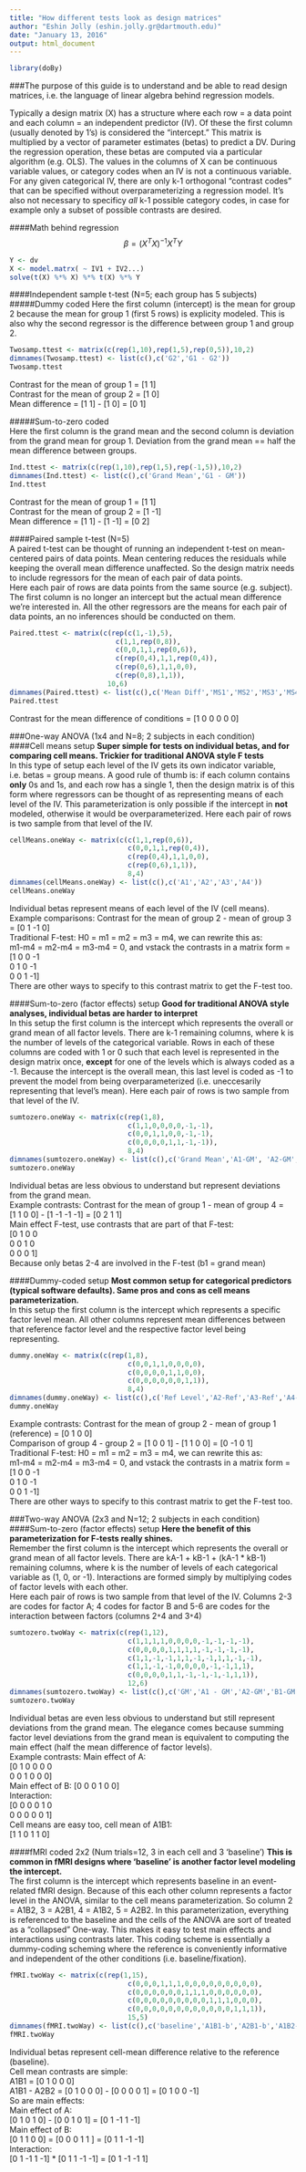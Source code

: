 ```yaml
---
title: "How different tests look as design matrices"
author: "Eshin Jolly (eshin.jolly.gr@dartmouth.edu)"
date: "January 13, 2016"
output: html_document
---
```

```r
library(doBy)
```

###The purpose of this guide is to understand and be able to read design matrices, i.e. the language of linear algebra behind regression models.  

Typically a design matrix (X) has a structure where each row = a data point and each column = an independent predictor (IV). Of these the first column (usually denoted by 1's) is considered the "intercept." This matrix is multiplied by a vector of parameter estimates (betas) to predict a DV. During the regression operation, these betas are computed via a particular algorithm (e.g. OLS). The values in the columns of X can be continuous variable values, or category codes when an IV is not a continuous variable. For any given categorical IV, there are only k-1 orthogonal "contrast codes" that can be specified without overparameterizing a regression model. It's also not necessary to specificy *all* k-1 possible category codes, in case for example only a subset of possible contrasts are desired.  

####Math behind regression  
$$\beta=(X^T X)^{-1}X^TY$$  

```r
Y <- dv
X <- model.matrx( ~ IV1 + IV2...)
solve(t(X) %*% X) %*% t(X) %*% Y
```

####Independent sample t-test (N=5; each group has 5 subjects)  
#####Dummy coded
Here the first column (intercept) is the mean for group 2 because the mean for group 1 (first 5 rows) is explicity modeled. This is also why the second regressor is the difference between group 1 and group 2.  

```r
Twosamp.ttest <- matrix(c(rep(1,10),rep(1,5),rep(0,5)),10,2)
dimnames(Twosamp.ttest) <- list(c(),c('G2','G1 - G2'))
Twosamp.ttest
```

Contrast for the mean of group 1 = [1 1]  
Contrast for the mean of group 2 = [1 0]  
Mean difference = [1 1] - [1 0] = [0 1]  

#####Sum-to-zero coded  
Here the first column is the grand mean and the second column is deviation from the grand mean for group 1. Deviation from the grand mean == half the mean difference between groups.  

```r
Ind.ttest <- matrix(c(rep(1,10),rep(1,5),rep(-1,5)),10,2)
dimnames(Ind.ttest) <- list(c(),c('Grand Mean','G1 - GM'))
Ind.ttest
```

Contrast for the mean of group 1 = [1 1]  
Contrast for the mean of group 2 = [1 -1]  
Mean difference = [1 1] - [1 -1] = [0 2]  

####Paired sample t-test (N=5)  
A paired t-test can be thought of running an independent t-test on mean-centered pairs of data points. Mean centering reduces the residuals while keeping the overall mean difference unaffected. So the design matrix needs to include regressors for the mean of each pair of data points.  
Here each pair of rows are data points from the same source (e.g. subject). The first column is no longer an intercept but the actual mean difference we're interested in. All the other regressors are the means for each pair of data points, an no inferences should be conducted on them.  

```r
Paired.ttest <- matrix(c(rep(c(1,-1),5),
                          c(1,1,rep(0,8)),
                          c(0,0,1,1,rep(0,6)),
                          c(rep(0,4),1,1,rep(0,4)),
                          c(rep(0,6),1,1,0,0),
                          c(rep(0,8),1,1)),
                        10,6)
dimnames(Paired.ttest) <- list(c(),c('Mean Diff','MS1','MS2','MS3','MS4','MS5'))
Paired.ttest
```

Contrast for the mean difference of conditions = [1 0 0 0 0 0]  

###One-way ANOVA (1x4 and N=8; 2 subjects in each condition)  
####Cell means setup
**Super simple for tests on individual betas, and for comparing cell means. Trickier for traditional ANOVA style F tests**  
In this type of setup each level of the IV gets its own indicator variable, i.e. betas = group means. A good rule of thumb is: if each column contains **only** 0s and 1s, and each row has a single 1, then the design matrix is of this form where regressors can be thought of as representing means of each level of the IV. This parameterization is only possible if the intercept in **not** modeled, otherwise it would be overparameterized.
Here each pair of rows is two sample from that level of the IV.  

```r
cellMeans.oneWay <- matrix(c(c(1,1,rep(0,6)),
                             c(0,0,1,1,rep(0,4)),
                             c(rep(0,4),1,1,0,0),
                             c(rep(0,6),1,1)),
                             8,4)
dimnames(cellMeans.oneWay) <- list(c(),c('A1','A2','A3','A4'))
cellMeans.oneWay
```

Individual betas represent means of each level of the IV (cell means).  
Example comparisons: Contrast for the mean of group 2 - mean of group 3 = [0 1 -1 0]  
Traditional F-test: H0 = m1 = m2 = m3 = m4, we can rewrite this as:  
m1-m4 = m2-m4 = m3-m4 = 0, and vstack the contrasts in a matrix form =  
[1 0 0 -1  
 0 1 0 -1  
 0 0 1 -1]  
 There are other ways to specify to this contrast matrix to get the F-test too.  
 
####Sum-to-zero (factor effects) setup 
**Good for traditional ANOVA style analyses, individual betas are harder to interpret**  
In this setup the first column is the intercept which represents the overall or grand mean of all factor levels. There are k-1 remaining columns, where k is the number of levels of the categorical variable. Rows in each of these columns are coded with 1 or 0 such that each level is represented in the design matrix once, **except** for one of the levels which is always coded as a -1. Because the intercept is the overall mean, this last level is coded as -1 to prevent the model from being overparameterized (i.e. uneccesarily representing that level's mean).
Here each pair of rows is two sample from that level of the IV.  

```r
sumtozero.oneWay <- matrix(c(rep(1,8),
                             c(1,1,0,0,0,0,-1,-1),
                             c(0,0,1,1,0,0,-1,-1),
                             c(0,0,0,0,1,1,-1,-1)),
                             8,4)
dimnames(sumtozero.oneWay) <- list(c(),c('Grand Mean','A1-GM', 'A2-GM','A3-GM'))
sumtozero.oneWay
```

Individual betas are less obvious to understand but represent deviations from the grand mean.  
Example contrasts: Contrast for the mean of group 1 - mean of group 4 =  
[1 1 0 0] - [1 -1 -1 -1] = [0 2 1 1]  
Main effect F-test, use contrasts that are part of that F-test:  
[0 1 0 0  
 0 0 1 0  
 0 0 0 1]  
Because only betas 2-4 are involved in the F-test (b1 = grand mean)  
 
 
####Dummy-coded setup 
**Most common setup for categorical predictors (typical software defaults). Same pros and cons as cell means parameterization.**  
In this setup the first column is the intercept which represents a specific factor level mean. All other columns represent mean differences between that reference factor level and the respective factor level being representing.

```r
dummy.oneWay <- matrix(c(rep(1,8),
                             c(0,0,1,1,0,0,0,0),
                             c(0,0,0,0,1,1,0,0),
                             c(0,0,0,0,0,0,1,1)),
                             8,4)
dimnames(dummy.oneWay) <- list(c(),c('Ref Level','A2-Ref','A3-Ref','A4-Ref'))
dummy.oneWay
```

Example contrasts: Contrast for the mean of group 2 - mean of group 1 (reference) = [0 1 0 0]  
Comparison of group 4 - group 2 = [1 0 0 1] - [1 1 0 0] = [0 -1 0 1]  
Traditional F-test: H0 = m1 = m2 = m3 = m4, we can rewrite this as:  
m1-m4 = m2-m4 = m3-m4 = 0, and vstack the contrasts in a matrix form =  
[1 0 0 -1  
 0 1 0 -1  
 0 0 1 -1]  
There are other ways to specify to this contrast matrix to get the F-test too.  
 
###Two-way ANOVA (2x3 and N=12; 2 subjects in each condition)  
####Sum-to-zero (factor effects) setup 
**Here the benefit of this parameterization for F-tests really shines.**  
Remember the first column is the intercept which represents the overall or grand mean of all factor levels. There are kA-1 + kB-1 + (kA-1 \* kB-1) remaining columns, where k is the number of levels of each categorical variable as (1, 0, or -1). Interactions are formed simply by multiplying codes of factor levels with each other.  
Here each pair of rows is two sample from that level of the IV. Columns 2-3 are codes for factor A; 4 codes for factor B and 5-6 are codes for the interaction between factors (columns 2`*`4 and 3`*`4)

```r
sumtozero.twoWay <- matrix(c(rep(1,12),
                             c(1,1,1,1,0,0,0,0,-1,-1,-1,-1),
                             c(0,0,0,0,1,1,1,1,-1,-1,-1,-1),
                             c(1,1,-1,-1,1,1,-1,-1,1,1,-1,-1),
                             c(1,1,-1,-1,0,0,0,0,-1,-1,1,1),
                             c(0,0,0,0,1,1,-1,-1,-1,-1,1,1)),
                             12,6)
dimnames(sumtozero.twoWay) <- list(c(),c('GM','A1 - GM','A2-GM','B1-GM','A1*B1-GM','A2*B1-GM'))
sumtozero.twoWay
```

Individual betas are even less obvious to understand but still represent deviations from the grand mean. The elegance comes because summing factor level deviations from the grand mean is equivalent to computing the main effect (half the mean difference of factor levels).   
Example contrasts: Main effect of A:  
[0 1 0 0 0 0  
 0 0 1 0 0 0]  
Main effect of B:
[0 0 0 1 0 0]  
Interaction:  
[0 0 0 0 1 0  
 0 0 0 0 0 1]  
Cell means are easy too, cell mean of A1B1:  
[1 1 0 1 1 0]  

####fMRI coded 2x2 (Num trials=12, 3 in each cell and 3 'baseline')
**This is common in fMRI designs where 'baseline' is another factor level modeling the intercept.**  
The first column is the intercept which represents baseline in an event-related fMRI design. Because of this each other column represents a factor level in the ANOVA, similar to the cell means parameterization. So column 2 = A1B2, 3 = A2B1, 4 = A1B2, 5 = A2B2. In this parameterization, everything is referenced to the baseline and the cells of the ANOVA are sort of treated as a "collapsed" One-way. This makes it easy to test main effects and interactions using contrasts later. This coding scheme is essentially a dummy-coding scheming where the reference is conveniently informative and independent of the other conditions (i.e. baseline/fixation).  

```r
fMRI.twoWay <- matrix(c(rep(1,15),
                             c(0,0,0,1,1,1,0,0,0,0,0,0,0,0,0),
                             c(0,0,0,0,0,0,1,1,1,0,0,0,0,0,0),
                             c(0,0,0,0,0,0,0,0,0,1,1,1,0,0,0),
                             c(0,0,0,0,0,0,0,0,0,0,0,0,1,1,1)),
                             15,5)
dimnames(fMRI.twoWay) <- list(c(),c('baseline','A1B1-b','A2B1-b','A1B2-b','A2B2-b'))
fMRI.twoWay
```

Individual betas represent cell-mean difference relative to the reference (baseline).  
Cell mean contrasts are simple:  
A1B1 = [0 1 0 0 0]  
A1B1 - A2B2 = [0 1 0 0 0] - [0 0 0 0 1] = [0 1 0 0 -1]  
So are main effects:  
Main effect of A:  
[0 1 0 1 0] - [0 0 1 0 1] = [0 1 -1 1 -1]  
Main effect of B:  
[0 1 1 0 0] = [0 0 0 1 1 ] = [0 1 1 -1 -1]  
Interaction:  
[0 1 -1 1 -1] * [0 1 1 -1 -1] = [0 1 -1 -1 1]